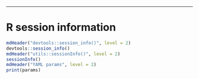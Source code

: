 * * *



# R session information {.tabset}

```r
mdHeader("devtools::session_info()", level = 2)
devtools::session_info()
mdHeader("utils::sessionInfo()", level = 2)
sessionInfo()
mdHeader("YAML params", level = 2)
print(params)
```



[bcbio]: https://bcbio-nextgen.readthedocs.io
[bcl2fastq]: https://support.illumina.com/downloads/bcl2fastq-conversion-software-v217.html
[biomaRt]: https://bioconductor.org/packages/release/bioc/html/biomaRt.html
[Ensembl]: http://useast.ensembl.org/Drosophila_melanogaster/Info/Index
[inDrop]: http://1cell-bio.com
[Matrix]: https://cran.r-project.org/web/packages/Matrix/index.html
[Orchestra]: https://wiki.med.harvard.edu/Orchestra
[R]: https://www.r-project.org
[rapmap]: https://github.com/COMBINE-lab/RapMap
[scRNA-seq]: http://bcbio-nextgen.readthedocs.io/en/latest/contents/configuration.html#single-cell-rna-sequencing
[Seurat]: http://satijalab.org/seurat
[umis]: https://github.com/vals/umis
